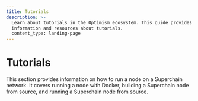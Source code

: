 ```yaml
---
title: Tutorials
description: >-
  Learn about tutorials in the Optimism ecosystem. This guide provides detailed
  information and resources about tutorials.
  content_type: landing-page
---
```



# Tutorials

This section provides information on how to run a node on a Superchain network. It covers running a node with Docker, building a Superchain node from source, and running a Superchain node from source. 

<CardGroup>
  <Card title="Running a node with docker" href="/operators/node-operators/tutorials/node-from-docker" />

  <Card title="Building a Superchain node from source" href="/operators/node-operators/tutorials/node-from-source" />

  <Card title="Running a Superchain node from source" href="/operators/node-operators/tutorials/run-node-from-source" />

</CardGroup>
